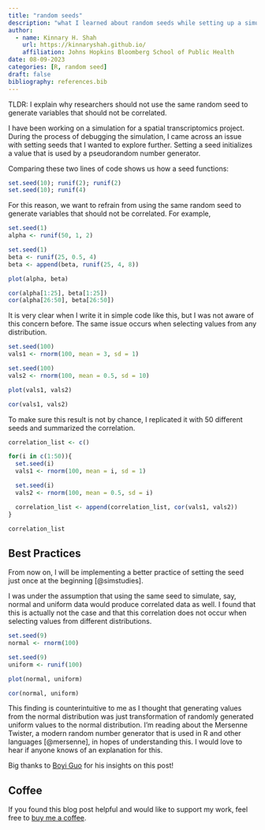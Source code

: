 ```yaml
---
title: "random seeds"
description: "what I learned about random seeds while setting up a simulation"
author:
  - name: Kinnary H. Shah
    url: https://kinnaryshah.github.io/
    affiliation: Johns Hopkins Bloomberg School of Public Health
date: 08-09-2023
categories: [R, random seed]  
draft: false 
bibliography: references.bib 
---
```


TLDR: I explain why researchers should not use the same random seed to generate variables that should not be correlated.

I have been working on a simulation for a spatial transcriptomics project. During the process of debugging the simulation, I came across an issue with setting seeds that I wanted to explore further. Setting a seed initializes a value that is used by a pseudorandom number generator. 

Comparing these two lines of code shows us how a seed functions:

```r
set.seed(10); runif(2); runif(2)
set.seed(10); runif(4)
```

For this reason, we want to refrain from using the same random seed to generate variables that should not be correlated. For example,

```r
set.seed(1)
alpha <- runif(50, 1, 2)

set.seed(1)
beta <- runif(25, 0.5, 4)
beta <- append(beta, runif(25, 4, 8))

plot(alpha, beta)

cor(alpha[1:25], beta[1:25])
cor(alpha[26:50], beta[26:50])
```

It is very clear when I write it in simple code like this, but I was not aware of this concern before. The same issue occurs when selecting values from any distribution. 

```r
set.seed(100)
vals1 <- rnorm(100, mean = 3, sd = 1)

set.seed(100)
vals2 <- rnorm(100, mean = 0.5, sd = 10)

plot(vals1, vals2)

cor(vals1, vals2)
```

To make sure this result is not by chance, I replicated it with 50 different seeds and summarized the correlation.

```r
correlation_list <- c()

for(i in c(1:50)){
  set.seed(i)
  vals1 <- rnorm(100, mean = i, sd = 1)

  set.seed(i)
  vals2 <- rnorm(100, mean = 0.5, sd = i)

  correlation_list <- append(correlation_list, cor(vals1, vals2))
}

correlation_list
```

::: {.callout-tip}
## Best Practices

From now on, I will be implementing a better practice of setting the seed just once at the beginning [@simstudies]. 
:::

I was under the assumption that using the same seed to simulate, say, normal and uniform data would produce correlated data as well. I found that this is actually not the case and that this correlation does not occur when selecting values from different distributions.

```r
set.seed(9)
normal <- rnorm(100)

set.seed(9)
uniform <- runif(100)

plot(normal, uniform)

cor(normal, uniform)
```

This finding is counterintuitive to me as I thought that generating values from the normal distribution was just transformation of randomly generated uniform values to the normal distribution. I'm reading about the Mersenne Twister, a modern random number generator that is used in R and other languages [@mersenne], in hopes of understanding this. I would love to hear if anyone knows of an explanation for this.

Big thanks to [Boyi Guo](https://boyiguo1.github.io) for his insights on this post!

::: {.callout-note}
## Coffee

If you found this blog post helpful and would like to support my work, feel free to [buy me a coffee](https://www.buymeacoffee.com/kinnaryshah).
:::


